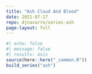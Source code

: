 ```yaml
---
title: "Ash Cloud And Blood"
date: 2021-07-17
repo: djnavarro/series-ash
page-layout: full
---
```

   
::: {.grid}
  
```r
#| echo: false
#| message: false
#| results: asis
source(here::here("_common.R"))
build_series("ash")
```
   
:::
   
